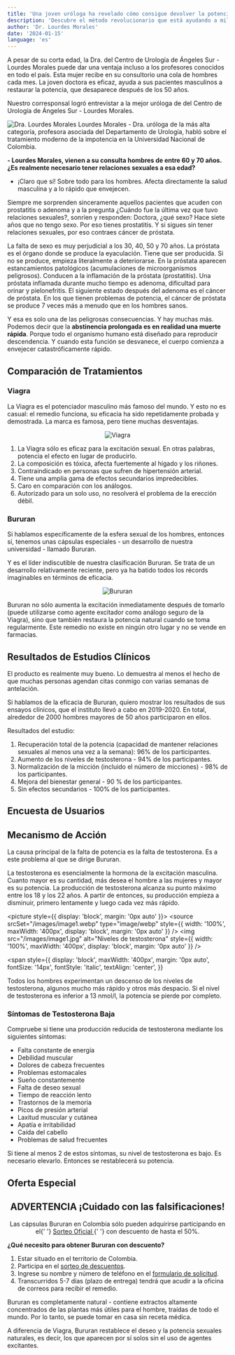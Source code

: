 ```yaml
---
title: 'Una joven uróloga ha revelado cómo consigue devolver la potencia a hombres de entre 60 y 70 años.'
description: 'Descubre el método revolucionario que está ayudando a miles de hombres a recuperar su potencia sexual'
author: 'Dr. Lourdes Morales'
date: '2024-01-15'
language: 'es'
---
```



<p
  className="top-text"
  style={{
    fontSize: '24px',
    backgroundColor: 'rgb(255, 255, 0)',
    padding: '5px 10px',
    display: 'block',
    marginBottom: '20px',
    color: 'rgb(255, 0, 0)',
  }}
>
  A pesar de su corta edad, la Dra. del Centro de Urología de Ángeles Sur - Lourdes Morales puede dar una ventaja
  incluso a los profesores conocidos en todo el país. Esta mujer recibe en su consultorio una cola de hombres cada mes.
  La joven doctora es eficaz, ayuda a sus pacientes masculinos a restaurar la potencia, que desaparece después de los 50
  años.
</p>

Nuestro corresponsal logró entrevistar a la mejor uróloga de del Centro de
Urología de Ángeles Sur - Lourdes Morales.

<picture className="content-img">
  <source srcSet="/images/doc1.jpg" type="image/webp" className="content-img" />
  <img src="/images/doc1.jpg" className="content-img" alt="Dra. Lourdes Morales" />
</picture>

<span className="text-photo">
  Lourdes Morales - Dra. uróloga de la más alta categoría, profesora asociada del Departamento de Urología, habló sobre
  el tratamiento moderno de la impotencia en la Universidad Nacional de Colombia.
</span>

**- Lourdes Morales, vienen a su consulta hombres de entre 60 y 70 años.
¿Es realmente necesario tener relaciones sexuales a esa edad?**

- ¡Claro que sí! Sobre todo para los hombres. Afecta directamente la salud
  masculina y a lo rápido que envejecen.

Siempre me sorprenden sinceramente aquellos pacientes que acuden con
prostatitis o adenoma y a la pregunta ¿Cuándo fue la última vez que tuvo
relaciones sexuales?, sonríen y responden: Doctora, ¿qué sexo? Hace siete
años que no tengo sexo. Por eso tienes prostatitis. Y si sigues sin tener
relaciones sexuales, por eso contraes cáncer de próstata.

La falta de sexo es muy perjudicial a los 30, 40, 50 y 70 años. La próstata
es el órgano donde se produce la eyaculación. Tiene que ser producida. Si no
se produce, empieza literalmente a deteriorarse. En la próstata aparecen
estancamientos patológicos (acumulaciones de microorganismos peligrosos).
Conducen a la inflamación de la próstata (prostatitis). Una próstata
inflamada durante mucho tiempo es adenoma, dificultad para orinar y
pielonefritis. El siguiente estado después del adenoma es el cáncer de
próstata. En los que tienen problemas de potencia, el cáncer de próstata se
produce 7 veces más a menudo que en los hombres sanos.

Y esa es solo una de las peligrosas consecuencias. Y hay muchas más. Podemos
decir que la **abstinencia prolongada es en realidad una muerte rápida**.
Porque todo el organismo humano está diseñado para reproducir
descendencia. Y cuando esta función se desvanece, el cuerpo comienza a
envejecer catastróficamente rápido.

## Comparación de Tratamientos

### Viagra

La Viagra es el potenciador masculino más famoso del mundo. Y esto no es
casual: el remedio funciona, su eficacia ha sido repetidamente probada y
demostrada. La marca es famosa, pero tiene muchas desventajas.

<center>
  <picture style={{ width: '60%' }}>
    <source srcSet="/images/009.jpg" type="image/webp" />
    <img src="/images/009.jpg" style={{ width: '60%' }} alt="Viagra" />
  </picture>
</center>

1. La Viagra sólo es eficaz para la excitación sexual. En otras palabras,
   potencia el efecto en lugar de producirlo.
2. La composición es tóxica, afecta fuertemente al hígado y los riñones.
3. Contraindicado en personas que sufren de hipertensión arterial.
4. Tiene una amplia gama de efectos secundarios impredecibles.
5. Caro en comparación con los análogos.
6. Autorizado para un solo uso, no resolverá el problema de la erección
   débil.

### Bururan

Si hablamos específicamente de la esfera sexual de los hombres, entonces sí,
tenemos unas cápsulas especiales - un desarrollo de nuestra universidad -
llamado Bururan.

Y es el líder indiscutible de nuestra clasificación Bururan. Se trata de un
desarrollo relativamente reciente, pero ya ha batido todos los récords
imaginables en términos de eficacia.

<center>
  <picture style={{ width: '100%', maxWidth: '380px' }}>
    <source srcSet="/images/product.png" type="image/webp" />
    <img src="/images/product.png" style={{ width: '100%', maxWidth: '380px' }} alt="Bururan" />
  </picture>
</center>

Bururan no sólo aumenta la excitación inmediatamente después de tomarlo
(puede utilizarse como agente excitador como análogo seguro de la Viagra),
sino que también restaura la potencia natural cuando se toma regularmente.
Este remedio no existe en ningún otro lugar y no se vende en farmacias.

## Resultados de Estudios Clínicos

El producto es realmente muy bueno. Lo demuestra al menos el hecho de que
muchas personas agendan citas conmigo con varias semanas de antelación.

Si hablamos de la eficacia de Bururan, quiero mostrar los resultados de sus
ensayos clínicos, que el instituto llevó a cabo en 2019-2020. En total,
alrededor de 2000 hombres mayores de 50 años participaron en ellos.

<div style={{ border: '1px solid black', padding: '15px', marginBottom: '25px' }}>
  <p>Resultados del estudio:</p>
  <ol className="mainol">
    <li>
      Recuperación total de la potencia (capacidad de mantener relaciones sexuales al menos una vez a la semana): 96% de
      los participantes.
    </li>
    <li>Aumento de los niveles de testosterona - 94% de los participantes.</li>
    <li>Normalización de la micción (incluido el número de micciones) - 98% de los participantes.</li>
    <li>Mejora del bienestar general - 90 % de los participantes.</li>
    <li>Sin efectos secundarios - 100% de los participantes.</li>
  </ol>
</div>

## Encuesta de Usuarios

<SurveyResults productName="Bururan" />

## Mecanismo de Acción

La causa principal de la falta de potencia es la falta de testosterona. Es a
este problema al que se dirige Bururan.

La testosterona es esencialmente la hormona de la excitación masculina.
Cuanto mayor es su cantidad, más desea el hombre a las mujeres y mayor es su
potencia. La producción de testosterona alcanza su punto máximo entre los 18
y los 22 años. A partir de entonces, su producción empieza a disminuir,
primero lentamente y luego cada vez más rápido.

<picture style={{ display: 'block', margin: '0px auto' }}>
  <source
    srcSet="/images/image1.webp"
    type="image/webp"
    style={{ width: '100%', maxWidth: '400px', display: 'block', margin: '0px auto' }}
  />
  <img
    src="/images/image1.jpg"
    alt="Niveles de testosterona"
    style={{ width: '100%', maxWidth: '400px', display: 'block', margin: '0px auto' }}
  />
</picture>

<span
  style={{
    display: 'block',
    maxWidth: '400px',
    margin: '0px auto',
    fontSize: '14px',
    fontStyle: 'italic',
    textAlign: 'center',
  }}
>
  Todos los hombres experimentan un descenso de los niveles de testosterona, algunos mucho más rápido y otros más
  despacio. Si el nivel de testosterona es inferior a 13 nmol/l, la potencia se pierde por completo.
</span>

### Síntomas de Testosterona Baja

Compruebe si tiene una producción reducida de testosterona mediante los
siguientes síntomas:

- Falta constante de energía
- Debilidad muscular
- Dolores de cabeza frecuentes
- Problemas estomacales
- Sueño constantemente
- Falta de deseo sexual
- Tiempo de reacción lento
- Trastornos de la memoria
- Picos de presión arterial
- Laxitud muscular y cutánea
- Apatía e irritabilidad
- Caída del cabello
- Problemas de salud frecuentes

Si tiene al menos 2 de estos síntomas, su nivel de testosterona es bajo. Es
necesario elevarlo. Entonces se restablecerá su potencia.

## Oferta Especial

<center style={{ marginTop: '30px', fontSize: '22px' }}>
  <div style={{ marginBottom: '20px' }}>
    <h2>ADVERTENCIA ¡Cuidado con las falsificaciones!</h2>
    <p style={{ marginTop: '10px' }}>
      Las cápsulas Bururan en Colombia sólo pueden adquirirse participando en el{' '}
      <a href="#order" className="ruletka-a">
        Sorteo Oficial
      </a>{' '}
      con descuento de hasta el 50%.
    </p>
  </div>
</center>

<DoorsGame productName="Bururan" />

<OrderForm
  productName="Bururan"
  productImage="/images/product.png"
  originalPrice="1580MXN"
  discountPrice="790MXN"
  discountText="con descuento"
/>

<CommentSection />

**¿Qué necesito para obtener Bururan con descuento?**

1. Estar situado en el territorio de Colombia.
2. Participa en el [sorteo de descuentos](#order).
3. Ingrese su nombre y número de teléfono en el [formulario de solicitud](#order).
4. Transcurridos 5-7 días (plazo de entrega) tendrá que acudir a la oficina
   de correos para recibir el remedio.

Bururan es completamente natural - contiene extractos altamente concentrados
de las plantas más útiles para el hombre, traídas de todo el mundo. Por lo
tanto, se puede tomar en casa sin receta médica.

A diferencia de Viagra, Bururan restablece el deseo y la potencia sexuales
naturales, es decir, los que aparecen por sí solos sin el uso de agentes
excitantes.
